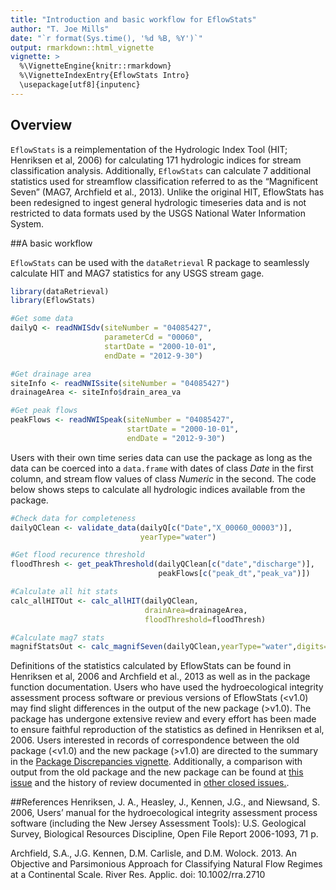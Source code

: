 ```yaml
---
title: "Introduction and basic workflow for EflowStats"
author: "T. Joe Mills"
date: "`r format(Sys.time(), '%d %B, %Y')`"
output: rmarkdown::html_vignette
vignette: >
  %\VignetteEngine{knitr::rmarkdown}
  %\VignetteIndexEntry{EflowStats Intro}
  \usepackage[utf8]{inputenc}
---
```

  
  
  
## Overview
  
`EflowStats` is a reimplementation of the Hydrologic Index Tool (HIT; Henriksen et al, 2006) for calculating 171 hydrologic indices for stream classification analysis. Additionally, `EflowStats` can calculate 7 additional statistics used for streamflow classification referred to as the "Magnificent Seven" (MAG7, Archfield et al., 2013). Unlike the original HIT, EflowStats has been redesigned to ingest general hydrologic timeseries data and is not restricted to data formats used by the USGS National Water Information System.
  
##A basic workflow 
  
`EflowStats` can be used with the `dataRetrieval` R package to seamlessly calculate HIT and MAG7 statistics for any USGS stream gage. 
  
  
```r
library(dataRetrieval)
library(EflowStats)

#Get some data
dailyQ <- readNWISdv(siteNumber = "04085427",
                     parameterCd = "00060",
                     startDate = "2000-10-01",
                     endDate = "2012-9-30")

#Get drainage area
siteInfo <- readNWISsite(siteNumber = "04085427")
drainageArea <- siteInfo$drain_area_va

#Get peak flows
peakFlows <- readNWISpeak(siteNumber = "04085427",
                          startDate = "2000-10-01",
                          endDate = "2012-9-30")

```

Users with their own time series data can use the package as long as the data can be coerced into a `data.frame` with dates of class _Date_ in the first column, and stream flow values of class _Numeric_ in the second. The code below shows steps to calculate all hydrologic indices available from the package.

```r
#Check data for completeness
dailyQClean <- validate_data(dailyQ[c("Date","X_00060_00003")],
                             yearType="water")

#Get flood recurence threshold
floodThresh <- get_peakThreshold(dailyQClean[c("date","discharge")],
                                 peakFlows[c("peak_dt","peak_va")])

#Calculate all hit stats
calc_allHITOut <- calc_allHIT(dailyQClean,
                              drainArea=drainageArea,
                              floodThreshold=floodThresh)

#Calculate mag7 stats
magnifStatsOut <- calc_magnifSeven(dailyQClean,yearType="water",digits=3)


```


Definitions of the statistics calculated by EflowStats can be found in Henriksen et al, 2006 and Archfield et al., 2013 as well as in the package function documentation. Users who have used the hydroecological integrity assessment process software or previous versions of EflowStats (<v1.0) may find slight differences in the output of the new package (>v1.0). The package has undergone extensive review and every effort has been made to ensure faithful reproduction of the statistics as defined in Henriksen et al, 2006. Users interested in records of correspondence between the old package (<v1.0) and the new package (>v1.0) are directed to the summary in the [Package Discrepancies vignette](packageDiscrepencies.html). Additionally, a comparison with output from the old package and the new package can be found at  [this issue](https://github.com/DOI-USGS/EflowStats/issues/132) and the history of review documented in [other closed issues.](https://github.com/DOI-USGS/EflowStats/issues?q=is%3Aissue+is%3Aclosed).


##References
Henriksen, J. A., Heasley, J., Kennen, J.G., and Niewsand, S. 2006, Users’ manual for the hydroecological
integrity assessment process software (including the New Jersey Assessment Tools): U.S. Geological
Survey, Biological Resources Discipline, Open File Report 2006-1093, 71 p. 

Archfield, S.A., J.G. Kennen, D.M. Carlisle, and D.M. Wolock. 2013. An Objective and Parsimonious Approach for Classifying Natural Flow Regimes at a Continental Scale. River Res. Applic. doi: 10.1002/rra.2710
